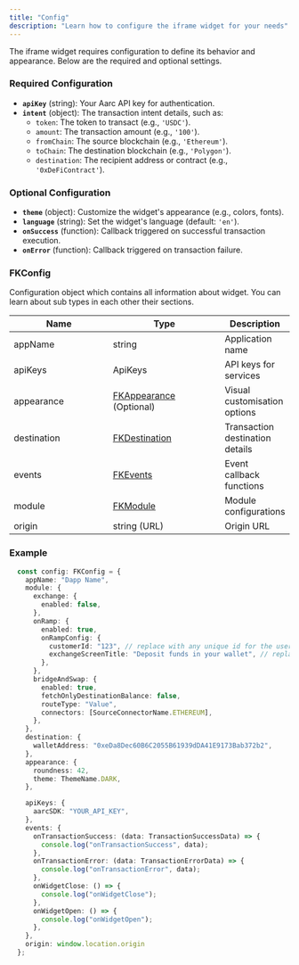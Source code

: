 ```yaml
---
title: "Config"
description: "Learn how to configure the iframe widget for your needs"
---
```


The iframe widget requires configuration to define its behavior and appearance. Below are the required and optional settings.

### Required Configuration

- **`apiKey`** (string): Your Aarc API key for authentication.
- **`intent`** (object): The transaction intent details, such as:
    - `token`: The token to transact (e.g., `'USDC'`).
    - `amount`: The transaction amount (e.g., `'100'`).
    - `fromChain`: The source blockchain (e.g., `'Ethereum'`).
    - `toChain`: The destination blockchain (e.g., `'Polygon'`).
    - `destination`: The recipient address or contract (e.g., `'0xDeFiContract'`).

### Optional Configuration

- **`theme`** (object): Customize the widget's appearance (e.g., colors, fonts).
- **`language`** (string): Set the widget's language (default: `'en'`).
- **`onSuccess`** (function): Callback triggered on successful transaction execution.
- **`onError`** (function): Callback triggered on transaction failure.

### FKConfig

Configuration object which contains all information about widget. You can learn about sub types in each other their sections.&#x20;

<table><thead><tr><th width="211">Name</th><th width="234">Type</th><th>Description</th></tr></thead><tbody><tr><td>appName</td><td>string</td><td>Application name</td></tr><tr><td>apiKeys</td><td>ApiKeys</td><td>API keys for services</td></tr><tr><td>appearance</td><td><a href="appearance">FKAppearance</a> (Optional)</td><td>Visual customisation options</td></tr><tr><td>destination</td><td><a href="destination">FKDestination</a></td><td>Transaction destination details</td></tr><tr><td>events</td><td><a href="events">FKEvents</a></td><td>Event callback functions</td></tr><tr><td>module</td><td><a href="module">FKModule</a></td><td>Module configurations</td></tr><tr><td>origin</td><td>string (URL)</td><td>Origin URL</td></tr></tbody></table>

### Example

```typescript
  const config: FKConfig = {
    appName: "Dapp Name",
    module: {
      exchange: {
        enabled: false,
      },
      onRamp: {
        enabled: true,
        onRampConfig: {
          customerId: "123", // replace with any unique id for the user
          exchangeScreenTitle: "Deposit funds in your wallet", // replace with custom copy 
        },
      },
      bridgeAndSwap: {
        enabled: true,
        fetchOnlyDestinationBalance: false,
        routeType: "Value",
        connectors: [SourceConnectorName.ETHEREUM],
      },
    },
    destination: {
      walletAddress: "0xeDa8Dec60B6C2055B61939dDA41E9173Bab372b2",
    },
    appearance: {
      roundness: 42,
      theme: ThemeName.DARK,
    },

    apiKeys: {
      aarcSDK: "YOUR_API_KEY",
    },
    events: {
      onTransactionSuccess: (data: TransactionSuccessData) => {
        console.log("onTransactionSuccess", data);
      },
      onTransactionError: (data: TransactionErrorData) => {
        console.log("onTransactionError", data);
      },
      onWidgetClose: () => {
        console.log("onWidgetClose");
      },
      onWidgetOpen: () => {
        console.log("onWidgetOpen");
      },
    },
    origin: window.location.origin
  };
```

